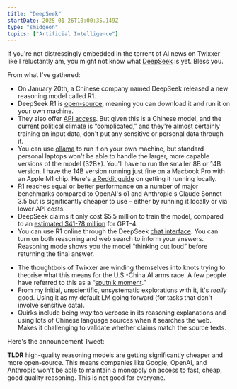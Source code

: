 ```yaml
---
title: "DeepSeek"
startDate: 2025-01-26T10:00:35.149Z
type: "smidgeon"
topics: ["Artificial Intelligence"]
---
```



If you're not distressingly embedded in the torrent of AI news on Twixxer like I reluctantly am, you might not know what [DeepSeek](https://en.wikipedia.org/wiki/DeepSeek) is yet. Bless you.

From what I've gathered:

- On January 20th, a Chinese company named DeepSeek released a new reasoning model called R1.
- DeepSeek R1 is [open-source](https://github.com/deepseek-ai/DeepSeek-R1/tree/main), meaning you can download it and run it on your own machine.
- They also offer [API access](https://api-docs.deepseek.com/). But given this is a Chinese model, and the current political climate is “complicated,” and they're almost certainly training on input data, don't put any sensitive or personal data through it.
- You can use [ollama](https://ollama.com/) to run it on your own machine, but standard personal laptops won't be able to handle the larger, more capable versions of the model (32B+). You'll have to run the smaller 8B or 14B version. I have the 14B version running just fine on a Macbook Pro with an Apple M1 chip. Here's [a Reddit guide](https://www.reddit.com/r/selfhosted/comments/1i6ggyh/got_deepseek_r1_running_locally_full_setup_guide/) on getting it running locally.
- R1 reaches equal or better performance on a number of major benchmarks compared to OpenAI's o1 and Anthropic's Claude Sonnet 3.5 but is significantly cheaper to use – either by running it locally or via lower API costs.
- DeepSeek claims it only cost $5.5 million to train the model, compared to an [estimated $41-78 million](https://www.forbes.com/sites/katharinabuchholz/2024/08/23/the-extreme-cost-of-training-ai-models/) for GPT-4.
- You can use R1 online through the DeepSeek [chat interface](https://chat.deepseek.com/). You can turn on both reasoning and web search to inform your answers. Reasoning mode shows you the model “thinking out loud” before returning the final answer.

<BasicImage margin="0 auto 2rem" framed src="/images/smidgeons/deepseek1.png" alt="DeepSeek R1 showing its thinking" />

- The thoughtbois of Twixxer are winding themselves into knots trying to theorise what this means for the U.S.-China AI arms race. A few people have referred to this as a “[sputnik moment](https://www.exponentialview.co/p/the-year-end-wake-up-the-chinese).”
- From my initial, unscientific, unsystematic explorations with it, it's _really_ good. Using it as my default LM going forward (for tasks that don't involve sensitive data).
- Quirks include being _way_ too verbose in its reasoning explanations and using lots of Chinese language sources when it searches the web. Makes it challenging to validate whether claims match the source texts.

Here's the announcement Tweet:

<TweetEmbed tweetId="1881318130334814301" />

<Spacer size="xs" />

**TLDR** high-quality reasoning models are getting significantly cheaper and more open-source. This means companies like Google, OpenAI, and Anthropic won't be able to maintain a monopoly on access to fast, cheap, good quality reasoning. This is net good for everyone.
